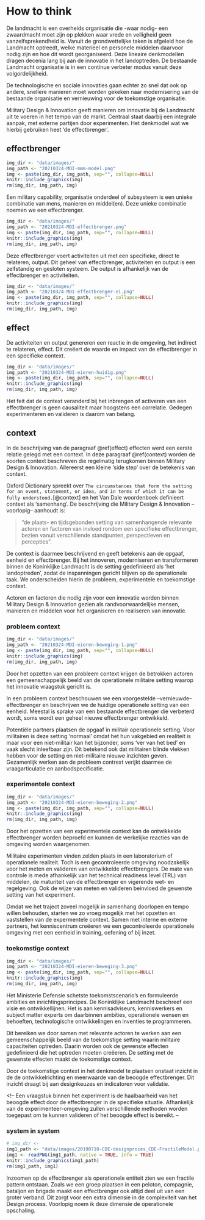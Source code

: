 # How to think{#kort-cyclisch-moderniseren}
De landmacht is een overheids organisatie die -waar nodig- een zwaardmacht moet zijn op plekken waar vrede en veiligheid geen vanzelfsprekendheid is. Vanuit de grondwettelijke taken is afgeleid hoe de Landmacht optreedt, welke materieel en personele middelen daarvoor nodig zijn en hoe dit wordt georganiseerd. Deze lineaire denkmodellen dragen decenia lang bij aan de innovatie in het landoptreden. De bestaande Landmacht organisatie is in een continue verbeter modus vanuit deze volgordelijkheid.

De technologische en sociale innovaties gaan echter zo snel dat ook op andere, snellere manieren moet worden gekeken naar modernisering van de bestaande organisatie en vernieuwing voor de toekomstige organisatie.

Military Design & Innovation geeft manieren om innovatie bij de Landmacht uit te voeren in het tempo van de markt. Centraal staat daarbij een integrale aanpak, met externe partijen door experimenten. Het denkmodel wat we hierbij gebruiken heet 'de effectbrenger'.

## effectbrenger
```r
img_dir <- "data/images/"
img_path <- "20210324-MDI-mmm-model.png"
img <- paste(img_dir, img_path, sep="", collapse=NULL)
knitr::include_graphics(img)
rm(img_dir, img_path, img)
```

Een military capability, organisatie onderdeel of subsysteem is een unieke combinatie van mens, manieren en middel(en). Deze unieke combinatie noemen we een effectbrenger.

```r
img_dir <- "data/images/"
img_path <- "20210324-MDI-effectbrenger.png"
img <- paste(img_dir, img_path, sep="", collapse=NULL)
knitr::include_graphics(img)
rm(img_dir, img_path, img)
```

Deze effectbrenger voert activiteiten uit met een specifieke, direct te relateren, output. Dit geheel van effectbrenger, activiteiten en output is een zelfstandig en gesloten systeem. De output is afhankelijk van de effectbrenger en activiteiten.

```r
img_dir <- "data/images/"
img_path <- "20210324-MDI-effectbrenger-ei.png"
img <- paste(img_dir, img_path, sep="", collapse=NULL)
knitr::include_graphics(img)
rm(img_dir, img_path, img)
```
## effect{#effect}
De activiteiten en output genereren een reactie in de omgeving, het indirect te relateren, effect. Dit creëert de waarde en impact van de effectbrenger in een specifieke context.

```r
img_dir <- "data/images/"
img_path <- "20210324-MDI-eieren-huidig.png"
img <- paste(img_dir, img_path, sep="", collapse=NULL)
knitr::include_graphics(img)
rm(img_dir, img_path, img)
```

Het feit dat de context veranderd bij het inbrengen of activeren van een effectbrenger is geen causaliteit maar hoogstens een correlatie. Gedegen experimenteren en valideren is daarom van belang.

<!--
## gewenst effect en ambitie
```r
# img_dir <-
img1_path <- "data/keynote-slides/20200430-CDE-Designprocess/20200430-CDE-Designprocess.011.png"
img1 <- readPNG(img1_path, native = TRUE, info = TRUE)
knitr::include_graphics(img1_path)
rm(img1_path, img1)
```
-->

## context
In de beschrijving van de paragraaf \@ref(effect) effecten werd een eerste relatie gelegd met een context. In deze paragraaf \@ref(context) worden de soorten context beschreven die regelmatig terugkomen binnen Military Design & Innovation. Allereerst een kleine 'side step' over de betekenis van context.

Oxford Dictionary spreekt over `The circumstances that form the setting for an event, statement, or idea, and in terms of which it can be fully understood.`[@context] en het Van Dale woordenboek definieert context als 'samenhang'. De beschrijving die Military Design & Innovation --voorlopig-- aanhoudt is:

>"de plaats- en tijdsgebonden setting van samenhangende relevante actoren en factoren van invloed rondom een specifieke effectbrenger, bezien vanuit verschillende standpunten, perspectieven en percepties".

De context is daarmee beschrijvend en geeft betekenis aan de opgaaf, eenheid en effectbrenger. Bij het innoveren, moderniseren en transformeren binnen de Koninklijke Landmacht is de setting gedefinieerd als 'het landoptreden', zodat de inspanningen gericht blijven op de operationele taak. We onderscheiden hierin de probleem, experimentele en toekomstige context.

Actoren en factoren die nodig zijn voor een innovatie worden binnen Military Design & Innovation gezien als randvoorwaardelijke mensen, manieren en middelen voor het organiseren en realiseren van innovatie.

<!--
In militair jargon spreekt men vaak over de 'toestand' of 'situatie', waarbij een bijvoegelijk naamwoord verdere duiding kan geven. Voorbeeld: de huidige toestand in een bevel beschrijft fysieke, virtuele en sociale dimensies van een specifiek gebied in het 'nu'. De toestand of situatie is
-->

### probleem context
```r
img_dir <- "data/images/"
img_path <- "20210324-MDI-eieren-beweging-1.png"
img <- paste(img_dir, img_path, sep="", collapse=NULL)
knitr::include_graphics(img)
rm(img_dir, img_path, img)
```
Door het opzetten van een probleem context krijgen de betrokken actoren een gemeenschappelijk beeld van de operationele militaire setting waarop het innovatie vraagstuk gericht is.

In een probleem context beschouwen we een voorgestelde --vernieuwde-- effectbrenger en beschrijven we de huidige operationele setting van een eenheid. Meestal is sprake van een bestaande effectbrenger die verbeterd wordt, soms wordt een geheel nieuwe effectbrenger ontwikkeld.

Potentiële partners plaatsen de opgaaf in militair operationele setting. Voor militairen is deze setting 'normaal' omdat het hun vakgebied en realiteit is maar voor een niet-militair kan het bijzonder, soms 'ver van het bed' en vaak slecht inleefbaar zijn. Dit betekend ook dat militairen blinde vlekken hebben voor de setting en niet-militaire nieuwe inzichten geven. Gezamenlijk werken aan de probleem contrext verijkt daarmee de vraagarticulatie en aanbodspecificatie.

### experimentele context
```r
img_dir <- "data/images/"
img_path <- "20210324-MDI-eieren-beweging-2.png"
img <- paste(img_dir, img_path, sep="", collapse=NULL)
knitr::include_graphics(img)
rm(img_dir, img_path, img)
```
Door het opzetten van een experimentele context kan de ontwikkelde effectbrenger worden beproefd en kunnen de werkelijke reacties van de omgeving worden waargenomen.

Militaire experimenten vinden zelden plaats in een laboratorium of operationele realiteit. Toch is een gecontroleerde omgeving noodzakelijk voor het meten en valideren van ontwikkelde effectbrengers. De mate van controle is mede afhankelijk van het technical readiness level (TRL) van middelen, de maturiteit van de effectbrenger en vigerende wet- en regelgeving. Ook de wijze van meten en valideren beinvloed de gewenste setting van het experiment.

Omdat we het traject zoveel mogelijk in samenhang doorlopen en tempo willen behouden, starten we zo vroeg mogelijk met het opzetten en vaststellen van de expermentele context. Samen met interne en externe partners, het kenniscentrum creëeren we een gecontroleerde operationele omgeving met een eenheid in training, oefening of bij inzet.

### toekomstige context
```r
img_dir <- "data/images/"
img_path <- "20210324-MDI-eieren-beweging-3.png"
img <- paste(img_dir, img_path, sep="", collapse=NULL)
knitr::include_graphics(img)
rm(img_dir, img_path, img)
```
Het Ministerie Defensie schetste toekomstscenario's en formuleerde ambities en inrichtingsprincipes. De Koninklijke Landmacht beschreef een visie en ontwikkellijnen. Het is aan kennisadviseurs, kenniswerkers en subject matter experts om daarbinnen ambities, operationele wensen en behoeften, technologische ontwikkelingen en inventies te programmeren.

Dit bereiken we door samen met relevante actoren te werken aan een gemeenschappelijk beeld van de toekomstige setting waarin militaire capaciteiten optreden. Daarin worden ook de gewenste effecten gedefinieerd die het optreden moeten creëeren. De setting met de gewenste effecten maakt de toekomstige context.

Door de toekomstige context in het denkmodel te plaatsen onstaat inzicht in de de ontwikkelrichting en meerwaarde van de beoogde effectbrenger. Dit inzicht draagt bij aan designkeuzes en indicatoren voor validatie.

<!--
We innoveren om in de toekomst relevant en --waar nodig-- dominant te blijven. Het ontwikkelen en implementeren van de juiste militaire capabilities kost tijd en energie. Een mate van richten, plannen en organiseren van innovatie en inregelen van randvoorwaarden is daarom wenselijk.
-->

<!--
Een vraagstuk binnen het experiment is de haalbaarheid van het beoogde effect door de effectbrenger in de specifieke situatie. Afhankelijk van de experimenteer-omgeving zullen verschillende methoden worden toegepast om te kunnen valideren of het beoogde effect is bereikt.
--

### system in system {-}
```r
# img_dir <-
img1_path <- "data/images/20190710-CDE-designproces_CDE-FractileModel.png"
img1 <- readPNG(img1_path, native = TRUE, info = TRUE)
knitr::include_graphics(img1_path)
rm(img1_path, img1)
```

Inzoomen op de effectbrenger als operationele entiteit zien we een fractile pattern ontstaan. Zoals we een groep plaatsen in een peloton, compagnie, bataljon en brigade maakt een effectbrenger ook altijd deel uit van een groter verband. Dit zorgt voor een extra dimensie in de complexiteit van het Design process. Voorlopig noem ik deze dimensie de operationele opschaling.
